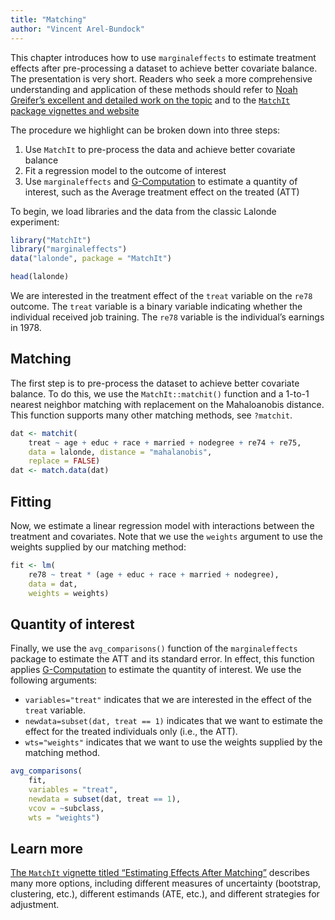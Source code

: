 ```yaml
---
title: "Matching"
author: "Vincent Arel-Bundock"
---
```


This chapter introduces how to use `marginaleffects` to estimate treatment effects after pre-processing a dataset to achieve better covariate balance. The presentation is very short. Readers who seek a more comprehensive understanding and application of these methods should refer to [Noah Greifer's excellent and detailed work on the topic](https://ngreifer.github.io/) and to the [`MatchIt` package vignettes and website](https://kosukeimai.github.io/MatchIt/) 

The procedure we highlight can be broken down into three steps:

1. Use `MatchIt` to pre-process the data and achieve better covariate balance
2. Fit a regression model to the outcome of interest
3. Use `marginaleffects` and [G-Computation](https://marginaleffects.com/articles/gcomputation.html) to estimate a quantity of interest, such as the Average treatment effect on the treated (ATT)

To begin, we load libraries and the data from the classic Lalonde experiment:

```r
library("MatchIt")
library("marginaleffects")
data("lalonde", package = "MatchIt")

head(lalonde)
```

We are interested in the treatment effect of the `treat` variable on the `re78` outcome. The `treat` variable is a binary variable indicating whether the individual received job training. The `re78` variable is the individual's earnings in 1978.


## Matching

The first step is to pre-process the dataset to achieve better covariate balance. To do this, we use the `MatchIt::matchit()` function and a 1-to-1 nearest neighbor matching with replacement on the Mahaloanobis distance. This function supports many other matching methods, see `?matchit`.

```r
dat <- matchit(
    treat ~ age + educ + race + married + nodegree + re74 + re75, 
    data = lalonde, distance = "mahalanobis",
    replace = FALSE)
dat <- match.data(dat)
```

## Fitting

Now, we estimate a linear regression model with interactions between the treatment and covariates. Note that we use the `weights` argument to use the weights supplied by our matching method:

```r
fit <- lm(
    re78 ~ treat * (age + educ + race + married + nodegree),
    data = dat,
    weights = weights)
```

## Quantity of interest

Finally, we use the `avg_comparisons()` function of the `marginaleffects` package to estimate the ATT and its standard error. In effect, this function applies [G-Computation](https://marginaleffects.com/articles/gcomputation.html) to estimate the quantity of interest. We use the following arguments:
 
* `variables="treat"` indicates that we are interested in the effect of the `treat` variable.
* `newdata=subset(dat, treat == 1)` indicates that we want to estimate the effect for the treated individuals only (i.e., the ATT).
* `wts="weights"` indicates that we want to use the weights supplied by the matching method.

```r
avg_comparisons(
    fit,
    variables = "treat",
    newdata = subset(dat, treat == 1),
    vcov = ~subclass,
    wts = "weights")
```

## Learn more

[The `MatchIt` vignette titled "Estimating Effects After Matching"](https://kosukeimai.github.io/MatchIt/articles/estimating-effects.html) describes many more options, including different measures of uncertainty (bootstrap, clustering, etc.), different estimands (ATE, etc.), and different strategies for adjustment.